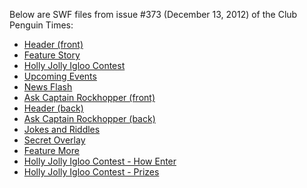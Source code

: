 Below are SWF files from issue #373 (December 13, 2012) of the Club Penguin Times:

*[[Media:News373HeaderFront.swf|Header (front)]]
*[[Media:News373FeatureStory.swf|Feature Story]]
*[[Media:News373SupportStory.swf|Holly Jolly Igloo Contest]]
*[[Media:News373UpcomingEvents.swf|Upcoming Events]]
*[[Media:News373NewsFlash.swf|News Flash]]
*[[Media:News373AskAuntArcticFront.swf|Ask Captain Rockhopper (front)]]
*[[Media:News373HeaderBack.swf|Header (back)]]
*[[Media:News373AskAuntArcticBack.swf|Ask Captain Rockhopper (back)]]
*[[Media:News373JokesAndRiddles.swf|Jokes and Riddles]]
*[[Media:News373SecretOverlay.swf|Secret Overlay]]
*[[Media:News373FeatureMore.swf|Feature More]]
*[[Media:News373SupportMore.swf|Holly Jolly Igloo Contest - How Enter]]
*[[Media:News373RiddleAnswers.swf|Holly Jolly Igloo Contest - Prizes]]
